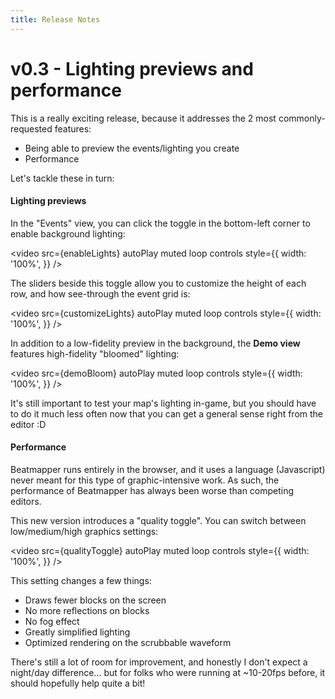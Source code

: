 ```yaml
---
title: Release Notes
---
```


# v0.3 - Lighting previews and performance

This is a really exciting release, because it addresses the 2 most commonly-requested features:

- Being able to preview the events/lighting you create
- Performance

Let's tackle these in turn:

#### Lighting previews

In the "Events" view, you can click the toggle in the bottom-left corner to enable background lighting:


<video
  src={enableLights}
  autoPlay
  muted
  loop
  controls
  style={{
    width: '100%',
  }}
/>

The sliders beside this toggle allow you to customize the height of each row, and how see-through the event grid is:


<video
  src={customizeLights}
  autoPlay
  muted
  loop
  controls
  style={{
    width: '100%',
  }}
/>

In addition to a low-fidelity preview in the background, the **Demo view** features high-fidelity "bloomed" lighting:


<video
  src={demoBloom}
  autoPlay
  muted
  loop
  controls
  style={{
    width: '100%',
  }}
/>

It's still important to test your map's lighting in-game, but you should have to do it much less often now that you can get a general sense right from the editor :D

#### Performance

Beatmapper runs entirely in the browser, and it uses a language (Javascript) never meant for this type of graphic-intensive work. As such, the performance of Beatmapper has always been worse than competing editors.

This new version introduces a "quality toggle". You can switch between low/medium/high graphics settings:


<video
  src={qualityToggle}
  autoPlay
  muted
  loop
  controls
  style={{
    width: '100%',
  }}
/>

This setting changes a few things:

- Draws fewer blocks on the screen
- No more reflections on blocks
- No fog effect
- Greatly simplified lighting
- Optimized rendering on the scrubbable waveform

There's still a lot of room for improvement, and honestly I don't expect a night/day difference... but for folks who were running at ~10-20fps before, it should hopefully help quite a bit!
